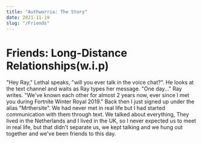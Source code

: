 ```yaml
---
title: "Authworria: The Story"
date: 2021-11-19
slug: "/Friends"
---
```

# Friends: Long-Distance Relationships(w.i.p)
"Hey Ray," Lethal speaks, "will you ever talk in the voice chat?". He looks at the text channel and waits as Ray types her message.
"One day..." Ray writes.
"We've known each other for almost 2 years now, ever since I met you during Fortnite Winter Royal 2019."
Back then I just signed up under the alias "Mrthersite". We had never met in real life but I had started communication with them through text. We talked about everything, They lived in the Netherlands and I lived in the UK, so I never expected us to meet in real life, but that didn't separate us, we kept talking and we hung out together and we've been friends to this day.


